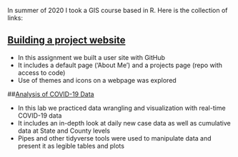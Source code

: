 
In summer of 2020 I took a GIS course based in R. Here is the collection of links: 

## [Building a project website](https://github.com/catherinerauch/catherinerauch.github.io)

- In this assignment we built a user site with GitHub
- It includes a default page ('About Me') and a projects page (repo with access to code) 
- Use of themes and icons on a webpage was explored

##[Analysis of COVID-19 Data](https://catherinerauch.github.io/geog-176A-labs/lab-02.html)

- In this lab we practiced data wrangling and visualization with real-time COVID-19 data
- It includes an in-depth look at daily new case data as well as cumulative data at State and County levels
- Pipes and other tidyverse tools were used to manipulate data and present it as legible tables and plots